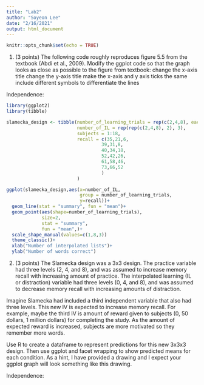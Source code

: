 ```yaml
---
title: "Lab2"
author: "Soyeon Lee"
date: "2/16/2021"
output: html_document
---
```


```r
knitr::opts_chunk$set(echo = TRUE)
```

1. (3 points) The following code roughly reproduces figure 5.5 from the textbook (Abdi et al., 2009). Modify the ggplot code so that the graph looks as close as possible to the figure from textbook:
  change the x-axis title
  change the y-axis title
  make the x-axis and y axis ticks the same
  include different symbols to differentiate the lines

Independence:
```r
library(ggplot2)
library(tibble)

slamecka_design <- tibble(number_of_learning_trials = rep(c(2,4,8), each=6),
                          number_of_IL = rep(rep(c(2,4,8), 2), 3),
                          subjects = 1:18,
                          recall = c(35,21,6,
                                   39,31,8,
                                   40,34,18,
                                   52,42,26,
                                   61,58,46,
                                   73,66,52
                                   )
                          )

ggplot(slamecka_design,aes(x=number_of_IL,
                           group = number_of_learning_trials,
                           y=recall))+
  geom_line(stat = "summary", fun = "mean")+
  geom_point(aes(shape=number_of_learning_trials),
             size=2,
             stat = "summary", 
             fun = "mean",)+
  scale_shape_manual(values=c(1,8,3))
  theme_classic()+
  xlab("Number of interpolated lists")+
  ylab("Number of words correct")
```


2. (3 points) The Slamecka design was a 3x3 design. The practice variable had three levels (2, 4, and 8), and was assumed to increase memory recall with increasing amount of practice. The interpolated learning (IL or distraction) variable had three levels (0, 4, and 8), and was assumed to decrease memory recall with increasing amounts of distraction.

Imagine Slamecka had included a third independent variable that also had three levels. This new IV is expected to increase memory recall. For example, maybe the third IV is amount of reward given to subjects (0, 50 dollars, 1 million dollars) for completing the study. As the amount of expected reward is increased, subjects are more motivated so they remember more words.

Use R to create a dataframe to represent predictions for this new 3x3x3 design. Then use ggplot and facet wrapping to show predicted means for each condition. As a hint, I have provided a drawing and I expect your ggplot graph will look something like this drawing.

Independence:

```r

```

